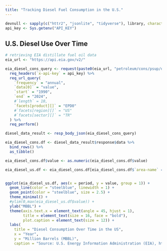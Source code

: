```yaml
---
title: "Tracking Diesel Fuel Consumption in the U.S."
---
```



```r
devnull <- sapply(c("httr2", "jsonlite", "tidyverse"), library, character.only = TRUE)
api_key <- Sys.getenv("API_KEY")
```

## U.S. Diesel Use Over Time

```r
# retrieving EIA distillate fuel oil data 
eia_url <- "https://api.eia.gov/v2/"

eia_diesel_cons_query <- request(paste0(eia_url, "petroleum/cons/psup/data")) %>%
  req_headers(`x-api-key` = api_key) %>%
  req_url_query(
    `frequency` = "annual",
    `data[0]` = "value",
    `start` = "1990",
    `end` = "2024",
    #`length` = 10,
    `facets[product][]` = "EPD0"   
    #`facets[region][]` = "US"    
    #`facets[sector][]` = "TR" 
  ) %>%
  req_perform()

diesel_data_result <- resp_body_json(eia_diesel_cons_query)

eia_diesel_cons.df <- diesel_data_result$response$data %>%
  bind_rows() %>%
  as_tibble()

eia_diesel_cons.df$value <- as.numeric(eia_diesel_cons.df$value)

eia_diesel_us.df <- eia_diesel_cons.df[eia_diesel_cons.df$`area-name` == "U.S." & eia_diesel_cons.df$units == "MBBL",] 


ggplot(eia_diesel_us.df, aes(x = period, y = value, group = 1)) +
  geom_line(color = "steelblue", linewidth = 1) +
  geom_point(color = "steelblue", size = 2.5) +
  theme_minimal() + 
  #ylim(0,max(eia_diesel_us.df$value)) +
  ylab("MBBL") +
  theme(axis.text.x = element_text(angle = 45, hjust = 1),
        title = element_text(size = 16, face = "bold"),
        plot.caption = element_text(size = 12)) +
  labs(
    title = "Diesel Consumption Over Time in the US",
    x = "Year",
    y = "Million Barrels (MBBL)",
    caption = "Source: U.S. Energy Information Administration (EIA), https://www.eia.gov/")

```


